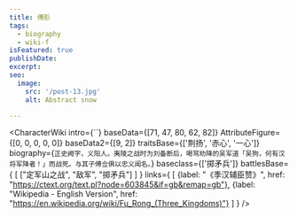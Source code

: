 ```yaml
---
title: 傅肜
tags:
  - biography
  - wiki-f
isFeatured: true
publishDate:
excerpt:
seo:
  image:
    src: '/post-13.jpg'
    alt: Abstract snow

---
```



<CharacterWiki
  intro={``}
  baseData={[71, 47, 80, 62, 82]}
  AttributeFigure={[0, 0, 0, 0, 0]}
  baseData2={[9, 2]}
  traitsBase={['荆扬', '赤心', '一心']}
  biography={`正史阙字，义阳人。夷陵之战时为刘备断后，喝骂劝降的吴军道「吴狗，何有汉将军降者！」而战死。与其子傅佥俱以忠义闻名。`}
  baseclass={['掷矛兵']}
  battlesBase={
    [
      ["定军山之战", "敌军", "掷矛兵"]
    ]
  }
  links={
    [
      {label: "《季汉辅臣赞》", href: "https://ctext.org/text.pl?node=603845&if=gb&remap=gb"},
      {label: "Wikipedia - English Version", href: "https://en.wikipedia.org/wiki/Fu_Rong_(Three_Kingdoms)"}
    ]
  }
/>
